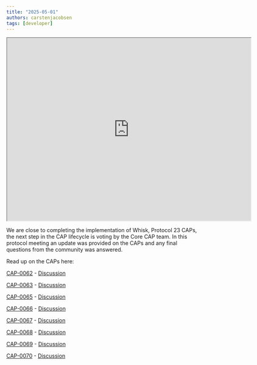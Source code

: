 ```yaml
---
title: "2025-05-01"
authors: carstenjacobsen
tags: [developer]
---
```


<iframe
  src="https://www.youtube.com/embed/fuX07T1HUf0?si=NH6BEOkgg755oIoh"
  width="640"
  height="480"
  allow="autoplay"
></iframe>

We are close to completing the implementation of Whisk, Protocol 23 CAPs, the next step in the CAP lifecycle is voting by the Core CAP team. In this protocol meeting an update was provided on the CAPs and any final questions from the community was answered.

Read up on the CAPs here:

[CAP-0062](https://github.com/stellar/stellar-protocol/blob/master/core/cap-0062.md) - [Discussion](https://github.com/orgs/stellar/discussions/1575)

[CAP-0063](https://github.com/stellar/stellar-protocol/blob/master/core/cap-0063.md) - [Discussion](https://github.com/orgs/stellar/discussions/1602)

[CAP-0065](https://github.com/stellar/stellar-protocol/blob/master/core/cap-0065.md) - [Discussion](https://github.com/orgs/stellar/discussions/1615)

[CAP-0066](https://github.com/stellar/stellar-protocol/blob/master/core/cap-0066.md) - [Discussion](https://github.com/orgs/stellar/discussions/1585)

[CAP-0067](https://github.com/stellar/stellar-protocol/blob/master/core/cap-0067.md) - [Discussion](https://github.com/orgs/stellar/discussions/1553)

[CAP-0068](https://github.com/stellar/stellar-protocol/blob/master/core/cap-0068.md) - [Discussion](https://github.com/orgs/stellar/discussions/1626)

[CAP-0069](https://github.com/stellar/stellar-protocol/blob/master/core/cap-0069.md) - [Discussion](https://github.com/orgs/stellar/discussions/1633)

[CAP-0070](https://github.com/stellar/stellar-protocol/blob/master/core/cap-0070.md) - [Discussion](https://github.com/orgs/stellar/discussions/1719)
